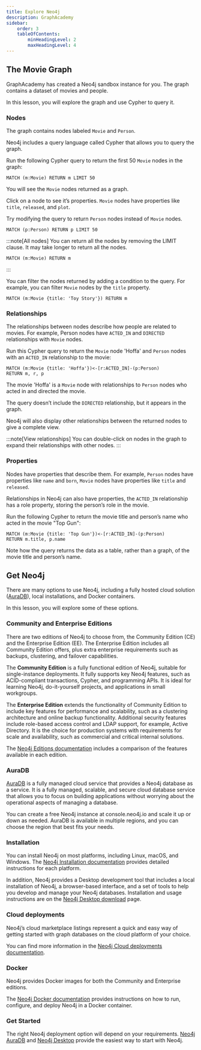 ---
title: Explore Neo4j
description: GraphAcademy
sidebar:
    order: 3
    tableOfContents:
        minHeadingLevel: 2
        maxHeadingLevel: 4
---

## The Movie Graph

GraphAcademy has created a Neo4j sandbox instance for you. The graph contains a dataset of movies and people.

In this lesson, you will explore the graph and use Cypher to query it.

### Nodes

The graph contains nodes labeled `Movie` and `Person`.

Neo4j includes a query language called Cypher that allows you to query the graph.

Run the following Cypher query to return the first 50 `Movie` nodes in the graph:

```cypher
MATCH (m:Movie) RETURN m LIMIT 50
```

You will see the `Movie` nodes returned as a graph.

Click on a node to see it’s properties. `Movie` nodes have properties like `title`, `released`, and `plot`.

Try modifying the query to return `Person` nodes instead of `Movie` nodes.

```cypher
MATCH (p:Person) RETURN p LIMIT 50
```

:::note[All nodes]
You can return all the nodes by removing the LIMIT clause. It may take longer to return all the nodes.
```cypher
MATCH (m:Movie) RETURN m
```
:::

You can filter the nodes returned by adding a condition to the query. For example, you can filter `Movie` nodes by the `title` property.

```cypher
MATCH (m:Movie {title: 'Toy Story'}) RETURN m
```

### Relationships

The relationships between nodes describe how people are related to movies. For example, Person nodes have `ACTED_IN` and `DIRECTED` relationships with `Movie` nodes.

Run this Cypher query to return the `Movie` node 'Hoffa' and `Person` nodes with an `ACTED_IN` relationship to the movie:

```cypher
MATCH (m:Movie {title: 'Hoffa'})<-[r:ACTED_IN]-(p:Person)
RETURN m, r, p
```

The movie 'Hoffa' is a `Movie` node with relationships to `Person` nodes who acted in and directed the movie.

The query doesn’t include the `DIRECTED` relationship, but it appears in the graph.

Neo4j will also display other relationships between the returned nodes to give a complete view.

:::note[View relationships]
You can double-click on nodes in the graph to expand their relationships with other nodes.
:::

### Properties

Nodes have properties that describe them. For example, `Person` nodes have properties like `name` and `born`, `Movie` nodes have properties like `title` and `released`.

Relationships in Neo4j can also have properties, the `ACTED_IN` relationship has a role property, storing the person’s role in the movie.

Run the following Cypher to return the movie title and person’s name who acted in the movie "Top Gun":

```cypher
MATCH (m:Movie {title: 'Top Gun'})<-[r:ACTED_IN]-(p:Person)
RETURN m.title, p.name
```

Note how the query returns the data as a table, rather than a graph, of the movie title and person’s name.

## Get Neo4j

There are many options to use Neo4j, including a fully hosted cloud solution ([AuraDB](https://neo4j.com/cloud/platform/aura-graph-database/)), local installations, and Docker containers.

In this lesson, you will explore some of these options.

### Community and Enterprise Editions

There are two editions of Neo4j to choose from, the Community Edition (CE) and the Enterprise Edition (EE). The Enterprise Edition includes all Community Edition offers, plus extra enterprise requirements such as backups, clustering, and failover capabilities.

The **Community Edition** is a fully functional edition of Neo4j, suitable for single-instance deployments. It fully supports key Neo4j features, such as ACID-compliant transactions, Cypher, and programming APIs. It is ideal for learning Neo4j, do-it-yourself projects, and applications in small workgroups.

The **Enterprise Edition** extends the functionality of Community Edition to include key features for performance and scalability, such as a clustering architecture and online backup functionality. Additional security features include role-based access control and LDAP support, for example, Active Directory. It is the choice for production systems with requirements for scale and availability, such as commercial and critical internal solutions.

The [Neo4j Editions documentation](https://neo4j.com/docs/operations-manual/current/introduction/#_neo4j_editions) includes a comparison of the features available in each edition.

### AuraDB

[AuraDB](https://neo4j.com/cloud/platform/aura-graph-database/) is a fully managed cloud service that provides a Neo4j database as a service. It is a fully managed, scalable, and secure cloud database service that allows you to focus on building applications without worrying about the operational aspects of managing a database.

You can create a free Neo4j instance at console.neo4j.io and scale it up or down as needed. AuraDB is available in multiple regions, and you can choose the region that best fits your needs.

### Installation

You can install Neo4j on most platforms, including Linux, macOS, and Windows. The [Neo4j Installation documentation](https://neo4j.com/docs/operations-manual/current/installation/) provides detailed instructions for each platform.

In addition, Neo4j provides a Desktop development tool that includes a local installation of Neo4j, a browser-based interface, and a set of tools to help you develop and manage your Neo4j databases. Installation and usage instructions are on the [Neo4j Desktop download](https://neo4j.com/download/) page.

### Cloud deployments

Neo4j’s cloud marketplace listings represent a quick and easy way of getting started with graph databases on the cloud platform of your choice.

You can find more information in the [Neo4j Cloud deployments documentation](https://neo4j.com/docs/operations-manual/current/cloud-deployments/).

### Docker

Neo4j provides Docker images for both the Community and Enterprise editions.

The [Neo4j Docker documentation](https://neo4j.com/docs/operations-manual/current/docker/) provides instructions on how to run, configure, and deploy Neo4j in a Docker container.

### Get Started

The right Neo4j deployment option will depend on your requirements. [Neo4j AuraDB](https://console.neo4j.io/) and [Neo4j Desktop](https://neo4j.com/download/) provide the easiest way to start with Neo4j.